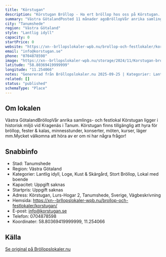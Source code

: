 ```yaml
---
title: "Körstugan"
description: "Körstugan Bröllop - Ha ert bröllop hos oss på Körstugan. Se vår fina Bröllopslokal. Skicka gärna en förfrågan så hjälper vi Er!"
summary: "Västra GötalandPosted 11 månader agoBröllopVår anrika samlings- och festlokal Körstugan ligger i historisk miljö vid Kragenäs i Tanum. Körstugan finns tillgänglig att hyra för bröllop, fester &…"
city: "Tanumshede"
region: "Västra Götaland"
style: "Lantlig idyll"
capacity: 0
startPrice: 0
website: "https://xn--brllopslokaler-wpb.nu/brollop-och-festlokaler/korstugan/"
email: "info@korstugan.se"
phone: "0704878598"
image: "https://xn--brllopslokaler-wpb.nu/storage/2024/11/Korstugan-brollopslokal-brollop-tanum-visn.webp"
latitude: "58.80369419999999"
longitude: "11.254066"
notes: "Genererad från Bröllopslokaler.nu 2025-09-25 | Kategorier: Lantlig idyll, Loge, Kust & Skärgård, Stort Bröllop, Lokal med boende"
related: []
status: "published"
schemaType: "Place"
---
```


## Om lokalen

Västra GötalandBröllopVår anrika samlings- och festlokal Körstugan ligger i historisk miljö vid Kragenäs i Tanum. Körstugan finns tillgänglig att hyra för bröllop, fester & kalas, minnesstunder, konserter, möten, kurser, läger mm.Mycket välkomna att höra av er om ni har några frågor!

## Snabbinfo

- Stad: Tanumshede
- Region: Västra Götaland
- Kategorier: Lantlig idyll, Loge, Kust & Skärgård, Stort Bröllop, Lokal med boende
- Kapacitet: Uppgift saknas
- Startpris: Uppgift saknas
- Adress: Körstugan, Lurs-Hogar 2, Tanumshede, Sverige, Vägbeskrivning
- Hemsida: https://xn--brllopslokaler-wpb.nu/brollop-och-festlokaler/korstugan/
- E-post: info@korstugan.se
- Telefon: 0704878598
- Koordinater: 58.80369419999999, 11.254066

## Källa

[Se original på Bröllopslokaler.nu](https://xn--brllopslokaler-wpb.nu/brollop-och-festlokaler/korstugan/)
